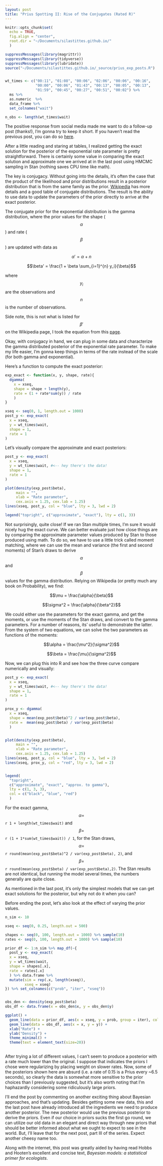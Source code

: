 ```yaml
---
layout: post
title: "Prius Spotting II: Rise of the Conjugates (Rated R)"
---
```


```r
knitr::opts_chunk$set(
  echo = TRUE, 
  fig.align = "center",
  root.dir = "~/Documents/silastittes.github.io/"
  )

suppressMessages(library(magrittr))
suppressMessages(library(tidyverse))
suppressMessages(library(lubridate))
source("~/Documents/silastittes.github.io/_source/prius_exp_posts.R")


wt_times <- c("00:11", "01:08", "00:06", "02:06", "00:06", "00:16",
              "00:00", "00:06", "01:43", "00:13", "00:05", "00:13",
              "01:59", "00:45", "00:27", "00:51", "00:02") %>% 
  ms %>%
  as.numeric  %>%
  data_frame %>%
  set_colnames("wait")

n_obs <- length(wt_times$wait)
```


The positive response from social media made me want to do a follow-up post (thanks!), I'm gonna try to keep it short. If you haven't read the previous post, you can do so [here](https://silastittes.github.io/Prius/).

After a little reading and staring at tables, I realized getting the exact solution for the posterior of the exponential rate parameter is pretty straightforward. There is certainly some value in comparing the exact solution and approximate one we arrived at in the last post using HMCMC sampling in Stan (nothing saves CPU time like math).

The key is conjugacy. Without going into the details, it's often the case that the product of the likelihood and prior distributions result in a posterior distribution that is from the same family as the prior. [Wikipedia](https://en.wikipedia.org/wiki/Conjugate_prior) has more details and a good table of conjugate distributions. The result is the ability to use data to update the parameters of the prior directly to arrive at the exact posterior.

The conjugate prior for the exponential distribution is the gamma distribution, where the prior values for the shape ($$\alpha$$) and rate ($$\beta$$) are updated with data as

$$\alpha' = \alpha + n$$


$$\beta' = \frac{1 + \beta \sum_{i=1}^{n} y_i}{\beta}$$

where $$y_i$$ are the observations and $$n$$ is the number of observations.

Side note, this is not what is listed for $$\beta'$$ on the Wikipedia page, I took the equation from this [page](https://www.johndcook.com/CompendiumOfConjugatePriors.pdf).

Okay, with conjugacy in hand, we can plug in some data and characterize the gamma distributed posterior of the exponential rate parameter. To make my life easier, I'm gonna keep things in terms of the rate instead of the scale (for both gamma and exponential).

Here's a function to compute the exact posterior:
```r
exp_exact <- function(x, y, shape, rate){
  dgamma(
    x = xseq,
    shape = shape + length(y),
    rate = (1 + rate*sum(y)) / rate
    )
}

xseq <- seq(0, 1, length.out = 1000)
post_y <- exp_exact(
  x = xseq, 
  y = wt_times$wait, 
  shape = 1,
  rate = 1
)
```


Let's visually compare the approximate and exact posteriors:
```r
post_y <- exp_exact(
  x = xseq, 
  y = wt_times$wait, #<-- hey there's the data!
  shape = 1,
  rate = 1
)

plot(density(exp_post$beta),
     main = "", 
     xlab = "Rate parameter", 
     cex.axis = 1.25, cex.lab = 1.25)
lines(xseq, post_y, col = "blue", lty = 3, lwd = 2)

legend("topright", c("approximate", "exact"), lty = c(1, 3))

```
Not surprisingly, quite close! If we ran Stan multiple times, I'm sure it would nicely hug the exact curve. We can better evaluate just how close things are by comparing the approximate parameter values produced by Stan to those produced using math. To do so, we have to use a little trick called moment matching, where we can use the mean and variance (the first and second moments) of Stan's draws to derive $$\alpha$$ and $$\beta$$ values for the gamma distribution. Relying on Wikipedia (or pretty much any book on Probability), we find:



$$\mu = \frac{\alpha}{\beta}$$



$$\sigma^2 = \frac{\alpha}{\beta^2}$$




We could either use the parameters for the exact gamma, and get the moments, or use the moments of the Stan draws, and convert to the gamma parameters. For a number of reasons, its' useful to demonstrate the latter. From the system of two equations, we can solve the two parameters as functions of the moments:


$$\alpha = \frac{\mu^2}{\sigma^2}$$


$$\beta = \frac{\mu}{\sigma^2}$$



Now, we can plug this into R and see how the three curve compare numerically and visually:
```r
post_y <- exp_exact(
  x = xseq, 
  y = wt_times$wait, #<-- hey there's the data!
  shape = 1,
  rate = 1
)

prox_y <- dgamma(
  x = xseq, 
  shape = mean(exp_post$beta)^2 / var(exp_post$beta),
  rate =  mean(exp_post$beta) / var(exp_post$beta)
  )


plot(density(exp_post$beta),
     main = "", 
     xlab = "Rate parameter",
     cex.axis = 1.25, cex.lab = 1.25)
lines(xseq, post_y, col = "blue", lty = 3, lwd = 2)
lines(xseq, prox_y, col = "red", lty = 3, lwd = 2)


legend(
  "topright", 
  c("approximate", "exact", "approx. to gamma"), 
  lty = c(1, 3, 3), 
  col = c("black", "blue", "red")
  )

```

For the exact gamma, $$\alpha = $$ `r 1 + length(wt_times$wait)` and $$\beta = $$ `r (1 + 1*sum(wt_times$wait)) / 1`, for the Stan draws, $$\alpha = $$ `r round(mean(exp_post$beta)^2 / var(exp_post$beta), 2)`, and $$\beta = $$ `r round(mean(exp_post$beta) / var(exp_post$beta),2)`. The Stan results are not identical, but running the model several times, the numbers generally are quite close.  

As mentioned in the last post, it's only the simplest models that we can get exact solutions for the posterior, but why not do it when you can?

Before ending the post, let's also look at the effect of varying the prior values.
```r
n_sim <- 10

xseq <- seq(0, 0.25, length.out = 500)

shapes <- seq(0, 100, length.out = 1000) %>% sample(10) 
rates <- seq(0, 100, length.out = 1000) %>% sample(10)

prior_df <- 1:n_sim %>% map_df(~{
  post_y <- exp_exact(
  x = xseq, 
  y = wt_times$wait, 
  shape = shapes[.x],
  rate = rates[.x]
  ) %>% data.frame %>%
  mutate(sim = rep(.x, length(xseq)),
         xseq = xseq)
}) %>% set_colnames(c("prob", "iter", "xseq"))


obs_den <- density(exp_post$beta)
obs_df <- data.frame(x = obs_den$x, y = obs_den$y)

ggplot() +
  geom_line(data = prior_df, aes(x = xseq, y = prob, group = iter), colour = "blue") +
  geom_line(data = obs_df, aes(x = x, y = y)) +
  xlab("Rate") +
  ylab("Density") +
  theme_minimal() +
  theme(text = element_text(size=20))
  
```

After trying a lot of different values, I can't seem to produce a posterior with a rate much lower than the original. I suppose that indicates the priors I chose were regularizing by placing weight on slower rates. Now, some of the posteriors shown here are absurd (i.e. a rate of 0.15 is a Prius every ~6.5 seconds), so clearly the data is somewhat more sensitive to the prior choices than I previously suggested, but it's also worth noting that I'm haphazardly considering some ridiculously large priors. 

I'll end the post by commenting on another exciting thing about Bayesian approaches, and that's updating. Besides getting some new data, this and the last post have already introduced all the ingredients we need to produce another posterior. The new posterior would use the previous posterior to derive the priors. Even if our choice in priors sucks the first go round, we can utilize our old data in an elegant and direct way through new priors that should be better informed about what we ought to expect to see in the world. But, I'll leave that for the next post, part III of the series. Expect another cheesy name too. 

Along with the internet, this post was greatly aided by having read Hobbs and Hooten's excellent and concise text, *Bayesian models: a statistical primer for ecologists*. 



